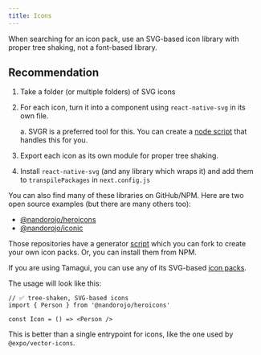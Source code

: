 ```yaml
---
title: Icons
---
```


When searching for an icon pack, use an SVG-based icon library with proper tree shaking, not a font-based library.

## Recommendation

1. Take a folder (or multiple folders) of SVG icons
2. For each icon, turn it into a component using `react-native-svg` in its own file.
   
   a. SVGR is a preferred tool for this. You can create a [node script](https://github.com/nandorojo/react-native-heroicons/blob/master/generate/index.ts) that handles this for you.
3. Export each icon as its own module for proper tree shaking.
4. Install `react-native-svg` (and any library which wraps it) and add them to `transpilePackages` in `next.config.js`

You can also find many of these libraries on GitHub/NPM. Here are two open source examples (but there are many others too):

- [@nandorojo/heroicons](https://github.com/nandorojo/react-native-heroicons)
- [@nandorojo/iconic](https://github.com/nandorojo/react-native-iconic)

Those repositories have a generator [script](https://github.com/nandorojo/react-native-heroicons/blob/master/generate/index.ts) which you can fork to create your own icon packs. Or, you can install them from NPM.

If you are using Tamagui, you can use any of its SVG-based [icon packs](https://tamagui.dev/docs/components/lucide-icons/1.0.0#credit).

The usage will look like this:

```tsx
// ✅ tree-shaken, SVG-based icons
import { Person } from '@nandorojo/heroicons'

const Icon = () => <Person />
```

This is better than a single entrypoint for icons, like the one used by `@expo/vector-icons`.

<!--
A popular icon package for React Native apps is `@expo/vector-icons`. While it is a good library, it uses a font-based icon approach.

It's best to avoid this in a Solito/Next.js app. It doesn't tree shake well and is thus slow to render on Web. Font-based icon libraries also don't play nicely with Next.js' bundler.

> While I normally wouldn't recommend against a library, it's a common issue on the Solito Discord/GitHub.
-->
